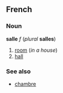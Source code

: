 ==French==
===Noun===
'''salle''' ''f'' (''plural'' '''salles''')

#[[room]] (''in a house'')
#[[hall]]

===See also===
*[[chambre]]